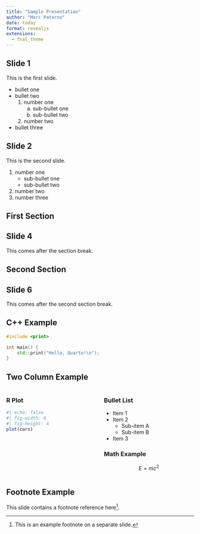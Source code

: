 ```yaml
---
title: "Sample Presentation"
author: "Marc Paterno"
date: today
format: revealjs
extensions:
  - fnal_theme
---
```


## Slide 1

This is the first slide.

* bullet one
* bullet two
  1. number one
     a. sub-bullet one
     b. sub-bullet two
  2. number two
* bullet three

## Slide 2

This is the second slide.

1. number one
   * sub-bullet one
   * sub-bullet two
2. number two
3. number three

## First Section {.section-break data-background-image="images/slide-background-electronics-innards.jpeg"}

## Slide 4

This comes after the section break.

## Second Section {.section-break data-background-image="images/slide-background-tracker.jpeg"}

## Slide 6

This comes after the second section break.

## C++ Example

```cpp
#include <print>

int main() {
    std::print("Hello, Quarto!\n");
}
```

## Two Column Example

::: {.columns}

::: {.column width="50%"}
### R Plot

````r
#| echo: false
#| fig-width: 6
#| fig-height: 4
plot(cars)
````
:::

::: {.column width="50%"}
### Bullet List

*   Item 1
*   Item 2
    *   Sub-item A
    *   Sub-item B
*   Item 3

### Math Example

$$ E = mc^2 $$
:::

:::

## Footnote Example

This slide contains a footnote reference here[^1].

[^1]: This is an example footnote on a separate slide.
